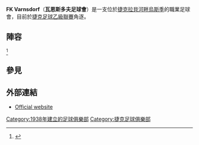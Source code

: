 {{Football club infobox |
  clubname = 瓦恩斯多夫足球會|
  image    = <!-- 檔案不存在 SK Slovan Varnsdorf logo.png ，可從英文維基百科取得 -->  |
  fullname = Fotbalový klub Varnsdorf a.s. |
  nickname = - |
  founded  = {{start date and age|df=yes|1938}} |
  ground   = [[瓦恩斯多夫|瓦恩斯多夫]][[市政體育場|市政體育場]] |
  capacity = 5,000 (900 Seated) |
  chairman =  |
  manager  = [[David_Oulehla|David Oulehla]] |
  league   = [[捷克足球乙級聯賽|捷克足球乙級聯賽]] |
  season = 2017–18 |
  position = 第11名 |
  website  = http://www.fkvarnsdorf.cz/ |
 pattern_la1=  | pattern_b1= | pattern_ra1= |
 leftarm1=FFFF00 | body1=FFFF00 | rightarm1=FFFF00 | shorts1=0000FF | socks1=0000FF |
 pattern_la2= | pattern_b2= | pattern_ra2= |
 leftarm2=0000FF | body2=0000FF | rightarm2=0000FF | shorts2=FFFF00 | socks2=FFFF00 |
}}
'''FK Varnsdorf'''（'''瓦恩斯多夫足球會'''）是一支位於[[捷克|捷克]][[拉貝河畔烏斯季|拉貝河畔烏斯季]]的職業足球會，目前於[[捷克足球乙級聯賽|捷克足球乙級聯賽]]角逐。

== 陣容 ==
{{updated|2015年4月1日}}<ref>{{Cite web |url=http://www.fkvarnsdorf.cz/index.php?page=tym&tym=varnsdorf&sub=soupiska |title=存档副本 |access-date=2015-07-18 |archive-date=2021-01-15 |archive-url=https://web.archive.org/web/20210115154532/http://fkvarnsdorf.cz/index.php?page=tym&tym=varnsdorf&sub=soupiska |dead-url=no }}</ref>
{{Fs start}}
{{Fs player|no= 1|nat=CZE|pos=GK|name=Miroslav Samoel}}
{{Fs player|no= 3|nat=CZE|pos=DF|name=[[Petr_Zieris|Petr Zieris]]}}
{{Fs player|no= 4|nat=CZE|pos=MF|name=Matěj Kotiš}}
{{Fs player|no= 5|nat=CZE|pos=DF|name=Jan Filip}}
{{Fs player|no= 6|nat=BIH|pos=MF|name=Bojan Dordič}}
{{Fs player|no= 7|nat=CZE|pos=MF|name=[[Ladislav_Martan|Ladislav Martan]]}}
{{Fs player|no=10|nat=CZE|pos=MF|name=Jan Linka}}
{{Fs player|no=11|nat=MKD|pos=MF|name=[[Fahrudin_Đurđević|Fahrudin Đurđević]]}}
{{Fs mid}}
{{Fs player|no=12|nat=CZE|pos=MF|name=David Norek}}
{{Fs player|no=13|nat=BIH|pos=MF|name=Rifet Kapič}}
{{Fs player|no=14|nat=CZE|pos=DF|name=[[Lukáš_Landovský|Lukáš Landovský]]}}
{{Fs player|no=15|nat=CZE|pos=MF|name=Nikolas Daníček}}
{{Fs player|no=16|nat=CZE|pos=FW|name=Radim Jurča}}
{{Fs player|no=17|nat=CZE|pos=DF|name=Kristián Zbrožek}}
{{Fs player|no=18|nat=CZE|pos=DF|name=Pavel Tvaroha}}
{{Fs player|no=19|nat=UKR|pos=MF|name=[[Pavlo_Rudnytskyy|Pavlo Rudnytskyy]]}}
{{Fs player|no=20|nat=CZE|pos=FW|name=[[Jiří_Schubert|Jiří Schubert]]}}
{{Fs player|no=21|nat=CZE|pos=FW|name=David Halbich}}
{{Fs player|no=28|nat=CZE|pos=GK|name=Radek Porcal}}
{{Fs end}}

==參見==
{{Reflist}}

==外部連結==
* [http://www.fkvarnsdorf.cz/ Official website] {{Wayback|url=http://www.fkvarnsdorf.cz/ |date=20210404033240 }} {{cs icon}}

[[Category:1938年建立的足球俱樂部|Category:1938年建立的足球俱樂部]]
[[Category:捷克足球俱樂部|Category:捷克足球俱樂部]]